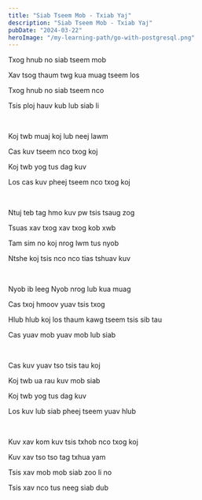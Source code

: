 ```yaml
---
title: "Siab Tseem Mob - Txiab Yaj"
description: "Siab Tseem Mob - Txiab Yaj"
pubDate: "2024-03-22"
heroImage: "/my-learning-path/go-with-postgresql.png"
---
```


Txog hnub no siab tseem mob

Xav tsog thaum twg kua muag tseem los

Txog hnub no siab tseem nco

Tsis ploj hauv kub lub siab li

<br />

Koj twb muaj koj lub neej lawm

Cas kuv tseem nco txog koj

Koj twb yog tus dag kuv

Los cas kuv pheej tseem nco txog koj

<br />

Ntuj teb tag hmo kuv pw tsis tsaug zog

Tsuas xav txog xav txog kob xwb

Tam sim no koj nrog lwm tus nyob

Ntshe koj tsis nco nco tias tshuav kuv

<br />

Nyob ib leeg Nyob nrog lub kua muag

Cas txoj hmoov yuav tsis txog

Hlub hlub koj los thaum kawg tseem tsis sib tau

Cas yuav mob yuav mob lub siab

<br />

Cas kuv yuav tso tsis tau koj

Koj twb ua rau kuv mob siab

Koj twb yog tus dag kuv

Los kuv lub siab pheej tseem yuav hlub

<br />

Kuv xav kom kuv tsis txhob nco txog koj

Kuv xav tso tso tag txhua yam

Tsis xav mob mob siab zoo li no

Tsis xav nco tus neeg siab dub

